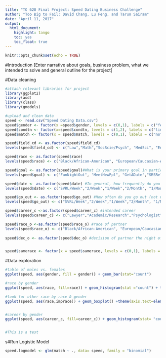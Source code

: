 ```yaml
---
title: "TO 628 Final Project: Speed Dating Business Challenge"
author: "Too Big to Fail: David Chang, Lu Feng, and Tarun Sairam"
date: "April 11, 2017"
output: 
  html_document: 
    highlight: tango
    toc: yes
    toc_float: true
---
```


```r
knitr::opts_chunk$set(echo = TRUE)
```
#Introduction
[Enter narrative about goals, business problem, what we intended to solve and general outline for the project]


#Data cleaning
```r
#attach relevant libraries for project
library(ggplot2)
library(aod)
library(class)
library(gmodels)
```


```r
#upload and clean data
speed <- read.csv("Speed Dating Data.csv")
speed$gender <- factor(x =speed$gender, levels = c(0,1), labels = c("female", "male"))
speed$condtn <- factor(x=speed$condtn, levels = c(1,2), labels = c("limited", "extensive"))
speed$match <- factor(x = speed$match, levels = c(0,1), labels = c("no", "yes"))

speed$field_cd <- as.factor(speed$field_cd)
levels(speed$field_cd) <- c("Law","Math","SocScie/Psych", "MedSci", "Engineering", "English", "History", "Business", "Education", "Bio","SocialWork","Undergrad", "PoliSci", "Film","FineArts","Lang","Architecture","Other")

speed$race <- as.factor(speed$race)
levels(speed$race) <- c("Black/African-American", "European/Caucasian-American", "Latino/Hispanic-American", "Asian/Pacific Islander/Asian-American", "Native-American", "Other")

speed$goal <- as.factor(speed$goal)#What is your primary goal in participating in this event? 
levels(speed$goal) <- c("FunNightOut", "MeetNewPpl", "GetADate","SRSRelationship", "ToSayIDidIt","Other")

speed$date <- as.factor(speed$date) #In general, how frequently do you go on dates? 
levels(speed$date) <- c("SVRL/Week","2/Week","1/Week","2/Month", "1/Month", "SVRL/Year", "AlmostNever")

speed$go_out <- as.factor(speed$go_out) #How often do you go out (not necessarily on dates)?
levels(speed$go_out) <- c("SVRL/Week","2/Week","1/Week","2/Month", "1/Month", "SVRL/Year", "AlmostNever")

speed$career_c <-as.factor(speed$career_c) #intended career
levels(speed$career_c) <- c("Lawyer","Academic/Research","Psychologist","DocMed", "Engineer", "Entertainment", "Banking/Consulting", "RealEstate","IntlAffairs","Undecided","SocialWork","SpeechPath","Politics", "ProSports", "Other", "Journalism", "Architecture")

speed$race_o <-as.factor(speed$race_o) #race of partner
levels(speed$race_o) <- c("Black/African-American", "European/Caucasian-American", "Latino/Hispanic-American", "Asian/Pacific Islander/Asian-American", "Native-American")
                       
speed$dec_o <- as.factor(speed$dec_o) #decision of partner the night of event - not sure what this means


speed$samerace <- factor(x = speed$samerace, levels = c(0,1), labels = c("no", "yes"))


```

#Data exploration 

```r
#table of males vs. females
ggplot(speed, aes(gender, fill = gender)) + geom_bar(stat="count")

#race by gender
ggplot(speed, aes(race, fill=race)) + geom_histogram(stat ="count") + theme(axis.text=element_text(size=9), axis.text.x = element_text(angle=90, vjust=0.5, hjust=1)) + facet_wrap(~gender)

#look for other race by race & gender
ggplot(speed, aes(race,imprace)) + geom_boxplot() +theme(axis.text=element_text(size=9), axis.text.x = element_text(angle=90, vjust=0.5, hjust=1))


#career by gender
ggplot(speed, aes(career_c, fill=career_c)) + geom_histogram(stat= "count") + facet_wrap(~gender) + theme(axis.text.x = element_text(angle = 90, vjust = 0.5, hjust=1)) + xlab("Career") + ggtitle("Distribution of Career by Gender")


#This is a test
```
s#Run Logistic Model

```r
speed.logmodel <- glm(match ~ ., data= speed, family = "binomial")
```

